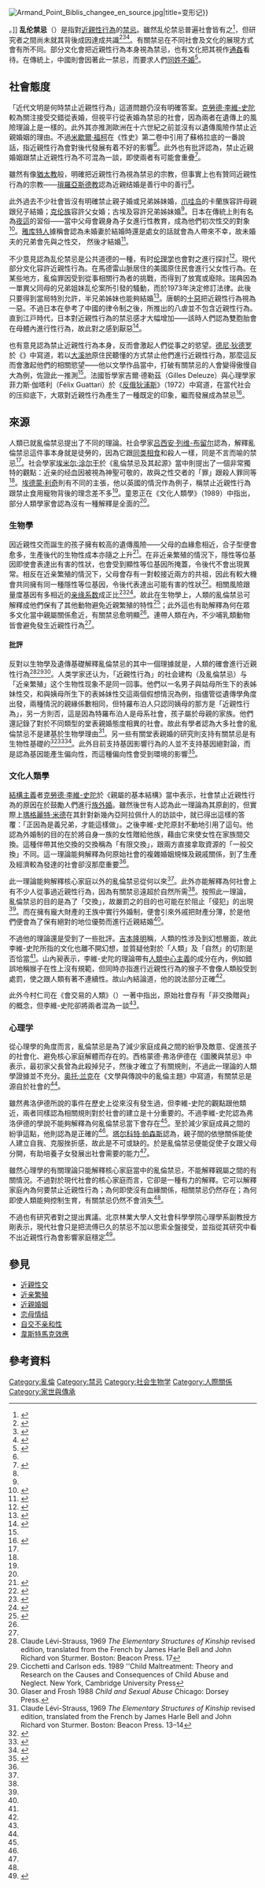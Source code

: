 {{Anthropology of kinship}}[[File:Armand_Point_Biblis_changee_en_source.jpg|thumb]]|title=变形记}}</ref>。]]
'''乱伦禁忌'''（{{lang-en|Incest taboo}}）是指對[[近親性行為|近親性行為]]的[[禁忌|禁忌]]。雖然乱伦禁忌普遍社會皆有之<ref name="Bittles">{{Cite book|url=https://books.google.com/books?id=t6CsCXXE8skC&pg=PA178|title=Consanguinity in Context|last=Bittles|first=Alan Holland|publisher=Cambridge University Press|year=2012|isbn=0521781868|pages=178–187|accessdate=2013-08-27|archive-date=2020-05-18|archive-url=https://web.archive.org/web/20200518225404/https://books.google.com/books?id=t6CsCXXE8skC&pg=PA178|dead-url=no}}</ref>，但研究者之間尚未就其背後成因達成共識<ref>{{cite journal|title=The meaning of incest|last=Schneider|first=D. M.|year= 1976|journal=The Journal of the Polynesian Society|volume=85|issue=2|pages=149-69}}</ref><ref>{{cite journal|title= The definition and prohibition of incest|last= White|first=L. A.|year=1948 |journal=American Anthropologist|volume=50|issue=3|pages=416-35}}</ref><ref>{{cite journal|last=Schechner|first= R|year= 1971|title=Incest and culture: A reflection on Claude Lévi-Strauss|url=https://archive.org/details/sim_psychoanalytic-review_winter-1971-winter-1972_58_4/page/563|journal=Psychoanalytic review|volume=58|issue=4 |page=563}}</ref>。有關禁忌在不同社會及文化的展現方式會有所不同。部分文化會把近親性行為本身視為禁忌，也有文化把其視作[[通姦|通姦]]看待。在傳統上，中國則會因著此一禁忌，而要求人們[[同姓不婚|同姓不婚]]<ref name="hokudai">{{cite journal|url=http://eprints.lib.hokudai.ac.jp/dspace/bitstream/2115/22279/1/3_P305-333.pdf|format=PDF|script-title=ja:韓国の同姓同本不婚制に関する背景と課題|author=三宅 勝|journal=北大法学研究科ジュニア・リサーチ・ジャーナル|publisher=北海道大学|year=1996|volume=3|pages=305-333|accessdate=2011-07-18|archive-date=2021-01-07|archive-url=https://web.archive.org/web/20210107152537/https://eprints.lib.hokudai.ac.jp/dspace/bitstream/2115/22279/1/3_P305-333.pdf|dead-url=no}}</ref>。

== 社會態度 ==
「近代文明是何時禁止近親性行為」這道問題仍沒有明確答案。[[克勞德·李維-史陀|克勞德·李維-史陀]]較為關注接受交錯從表婚，但視平行從表婚為禁忌的社會，因為兩者在遺傳上的風險理論上是一樣的。此外其亦推測歐洲在十六世紀之前並沒有以遺傳風險作禁止近親婚姻的理由。不過[[米歇爾·福柯|米歇爾·福柯]]在《性史》第二卷中引用了蘇格拉底的一番說話，指近親性行為會對後代發展有着不好的影響<ref name="原田武"/>{{rp|73}}。此外也有批評認為，禁止近親婚姻跟禁止近親性行為不可混為一談，即使兩者有可能會重疊<ref name="山内昶">{{cite book|script-title=ja:タブーの謎を解く|author=山内昶|year=1996|isbn=4-480-05691-2}}</ref>{{rp|119}}。

雖然有像[[猶太教|猶太教]]般，明確把近親性行為視為禁忌的宗教，但事實上也有贊同近親性行為的宗教——[[瑣羅亞斯德教|瑣羅亞斯德教]]認為近親结婚是善行中的善行<ref name="原田武"/>{{rp|104}}。

此外過去不少社會皆沒有明確禁止親子婚或兄弟姊妹婚，[[爪哇岛|爪哇岛]]的卡蘭族容許母親跟兒子結婚；[[克伦族|克伦族]]容許父女婚；古埃及容許兄弟姊妹婚<ref name="山内昶"/>{{rp|55-56}}。日本在傳統上則有名為[[夜這|夜這]]的習俗——當中父母會親身為子女進行性教育，成為他們初次性交的對象<ref>{{cite book|script-title=ja:夜這いの民俗学・夜這いの性愛論|author=赤松啓介|year=2004|page=59|isbn=4480088644|publisher =筑摩書房}}</ref>。[[雅库特人|雅库特人]]據稱會認為未婚妻於結婚時還是處女的話就會為人帶來不幸，故未婚夫的兄弟會先與之性交， 然後才結婚<ref name="原田武">{{cite book|script-title=ja:インセスト幻想—人類最後のタブー|author=原田武|year=2001|isbn=440924065X}}</ref>{{rp|102}}。

不少意見認為乱伦禁忌是公共道德的一種，有时[[伦理学|伦理学]]也會對之進行探討<ref>{{cite journal|url=http://mitizane.ll.chiba-u.jp/metadb/up/ReCPAcoe/kurozumi.pdf|format=PDF|title=公共形成の倫理学 : 東アジア思想を視野に|author=黒住 真|journal=公共研究|volume=2|issue=4|pages=86-115|date=2006-03-28|publisher=千葉大学|issn=1881-4859|accessdate=2011-08-19|archive-date=2013-12-14|archive-url=https://web.archive.org/web/20131214092512/http://mitizane.ll.chiba-u.jp/metadb/up/ReCPAcoe/kurozumi.pdf|dead-url=no}}</ref>。現代部分文化容許近親性行為。在馬德雷山脈居住的美國原住民會進行父女性行為。在某些地方，亂倫罪因受到從事相關行為者的挑戰，而得到了放寬或廢除。瑞典因為一單異父同母的兄弟姐妹乱伦案所引發的騷動，而於1973年決定修訂法律。此後只要得到當局特別允許，半兄弟姊妹也能夠結婚<ref>{{cite journal|author=棚村 政行|year=2005|url=http://dspace.wul.waseda.ac.jp/dspace/bitstream/2065/29489/1/Hogaku_80_04_002_TANAMURA.pdf|format=PDF|script-title=ja:遺族厚生年金受給権と近親婚的内縁の効力|journal=早稲田法学|publisher=[[早稲田大学|早稲田大学]]|volume=80|issue=4|pages=21-67|issn=0389-0546|accessdate=2011-09-02|archive-date=2011-07-18|archive-url=https://web.archive.org/web/20110718223908/http://dspace.wul.waseda.ac.jp/dspace/bitstream/2065/29489/1/Hogaku_80_04_002_TANAMURA.pdf|dead-url=no}}</ref>。唐朝的[[十恶_(法律)|十惡]]把近親性行為視為一惡。不過日本在參考了中國的律令制之後，所推出的八虐並不包含近親性行為。直到江戸時代，日本對近親性行為的禁忌感才大幅增加——該時人們認為雙胞胎會在母體內進行性行為，故此對之感到厭惡<ref>{{cite book|script-title=ja:児童虐待|author=池田由子|year=1987|page=53|publisher=中公新書|isbn=4-12-100829-4}}</ref>。

也有意見認為禁止近親性行為本身，反而會激起人們從事之的慾望。[[德尼·狄德罗|德尼·狄德罗]]於《{{link-en|布甘維勒之旅補遺|Supplément au voyage de Bougainville}}》中寫道，若以[[大溪地|大溪地]]原住民聽懂的方式禁止他們進行近親性行為，那麼這反而會激起他們的相關慾望——他以文學作品當中，打破有關禁忌的人會變得傲慢自大為例，佐證此一推測<ref name="原田武"/>{{rp|55-56}}。法國哲學家吉爾·德勒茲（Gilles Deleuze）與心理學家菲力斯·伽塔利（Félix Guattari）於《[[反俄狄浦斯|反俄狄浦斯]]》（1972）中寫道，在當代社会的压抑底下，大眾對近親性行為產生了一種既定的印象，繼而發展成為禁忌<ref>{{cite journal|url=http://repository.kulib.kyoto-u.ac.jp/dspace/bitstream/2433/57390/1/eda047_465.pdf|format=PDF|script-title=ja:原始社会における教育 : ドゥルーズ=ガタリ「アンチ・オイディプス」に基づいて|author=森田 裕之|date=2001年3月31日|journal=京都大学大学院教育学研究科紀要|volume=47|pages=465-474|publisher=京都大学|issn=13452142|accessdate=2011-09-02|archive-date=2021-02-13|archive-url=https://web.archive.org/web/20210213132028/https://repository.kulib.kyoto-u.ac.jp/dspace/bitstream/2433/57390/1/eda047_465.pdf|dead-url=no}}</ref>。

== 來源 ==
人類已就亂倫禁忌提出了不同的理論。社会學家[[吕西安·列维-布留尔|吕西安·列维-布留尔]]認為，解釋亂倫禁忌這件事本身就是徒勞的，因為它跟[[同类相食|同类相食]]和殺人一樣，同是不言而喻的禁忌<ref name="原田武"/>{{rp|87}}。社会學家[[埃米尔·涂尔干|埃米尔·涂尔干]]於《亂倫禁忌及其起源》當中則提出了一個非常獨特的觀點：近亲的经血因被視為神聖可敬的，故與之性交者的「罪」跟殺人罪同等<ref name="原田武"/>{{rp|86-87}}。[[埃德蒙·利奇|埃德蒙·利奇]]則有不同的主張，他以英國的情況作為例子，稱禁止近親性行為跟禁止食用寵物背後的理念差不多<ref name="山内昶"/>{{rp|140-141}}。童恩正在《文化人類學》（1989）中指出，部分人類學家會認為沒有一種解釋是全面的<ref name="方剛2010"/>。

=== 生物學 ===
因近親性交而誕生的孩子擁有較高的遺傳風險——父母的血緣愈相近，合子型便會愈多，生產後代的生物性成本亦隨之上升<ref name="pone 101371">{{cite journal |last1=Antfolk |first1=Jan |last2=Lieberman |first2=Debra |last3=Santtila |first3=Pekka |title=Fitness Costs Predict Inbreeding Aversion Irrespective of Self-Involvement: Support for Hypotheses Derived from Evolutionary Theory |journal=PLoS ONE |volume=7 |issue=11 |doi=10.1371/journal.pone.0050613 |pages=e50613 |pmid=23209792 |pmc=3509093|year=2012 |bibcode=2012PLoSO...750613A }}</ref>。在非近亲繁殖的情況下，隱性等位基因即使會表達出有害的性狀，也會受到顯性等位基因所掩蓋，令後代不會出現異常。相反在近亲繁殖的情況下，父母會存有一對較接近兩方的共祖，因此有較大機會共同擁有同一種隱性等位基因，令後代表達出可能有害的性狀<ref>{{cite journal |last=Livingstone |first=F. B. |year=1969 |title=Genetics, Ecology, and the Origins of Incest and Exogamy |url=https://archive.org/details/sim_current-anthropology_1969-02_10_1/page/45 |journal=Current Anthropology |volume=10 |pages=45–62 |doi=10.1086/201009}}</ref>。相關風險跟量度基因有多相近的[[亲缘系数|亲缘系数]]成正比<ref name=WolfDurham2005>{{cite book |title=Inbreeding, Incest, and the Incest Taboo: The State of Knowledge at the Turn of the Century |first=Arthur P. |last=Wolf |first2=William H. |last2=Durham |year=2004 |publisher=Stanford University Press |page=3 |url=https://books.google.com/books?id=OW1nuQxcIQgC&pg=PA3 |isbn=0-8047-5141-2 |access-date=2020-07-28 |archive-date=2021-01-07 |archive-url=https://web.archive.org/web/20210107152433/https://books.google.com/books?id=OW1nuQxcIQgC&pg=PA3 |dead-url=no }}</ref><ref name=Afzal>{{cite journal |last1=Fareed |first1=M |last2=Afzal |first2=M |year=2014 |title=Estimating the inbreeding depression on cognitive behavior: A population based study of child cohort |journal=PLoS ONE |volume=9 |issue=10 |page=e109585 |doi=10.1371/journal.pone.0109585 |pmid=25313490 |pmc=4196914}}</ref>。故此在生物學上，人類的亂倫禁忌可解釋成他們保有了其他動物避免近親繁殖的特性<ref name="ハーマン">{{Cite book |author=ジュディス・L・ハーマン  |script-title=ja:父-娘 近親姦 |publisher=誠信書房 |year=2000 |origyear=1981 |isbn=4-414-42855-6 }}</ref>{{rp|60-61}}；此外這也有助解釋為何在眾多文化當中親屬關係愈近，有關禁忌愈明顯<ref name="pone 101371"/>。連帶人類在內，不少哺乳類動物皆會避免發生近親性行為<ref name="WolfDurham2005"/>。
====批評====
反對以生物學及遺傳基礎解釋亂倫禁忌的其中一個理據就是，人類的確會進行近親性行為<ref>Claude Lévi-Strauss, 1969 ''The Elementary Structures of Kinship'' revised edition, translated from the French by James Harle Bell and John Richard von Sturmer. Boston: Beacon Press. 17</ref><ref>Cicchetti and Carlson eds. 1989 ''Child Maltreatment: Theory and Research on the Causes and Consequences of Child Abuse and Neglect. New York, Cambridge University Press</ref><ref>Glaser and Frosh 1988 ''Child and Sexual Abuse'' Chicago: Dorsey Press.</ref>。人类学家还认为，「近親性行為」的社会建构（及亂倫禁忌）与「近亲繁殖」这个生物性现象不是同一回事。他們以一名男子與姑母所生下的表姊妹性交，和與姨母所生下的表姊妹性交這兩個假想情況為例，指儘管從遺傳學角度出發，兩種情況的親緣係數相同，但特羅布泊人只認同姨母的那方是「近親性行為」，另一方則否，這是因為特羅布泊人是母系社會，孩子屬於母親的家族。他們還記錄了對於不同類型的堂表親婚態度相異的社會。故此有學者認為大多社會的亂倫禁忌不是建基於生物學理由<ref>Claude Lévi-Strauss, 1969 ''The Elementary Structures of Kinship'' revised edition, translated from the French by James Harle Bell and John Richard von Sturmer. Boston: Beacon Press. 13–14</ref>。另一些有關堂表親婚的研究則支持有關禁忌是有生物性基礎的<ref>{{Cite journal | last1 = Kushnick | first1 = G. | last2 = Fessler | first2 = D. M. T. | doi = 10.1086/659337 | title = Karo Batak Cousin Marriage, Cosocialization, and the Westermarck Hypothesis | journal = Current Anthropology | volume = 52 | issue = 3 | pages = 443–448 | year = 2011 | url = https://openresearch-repository.anu.edu.au/bitstream/1885/50038/2/01_Kushnick_Karo_Batak_Cousin_Marriage%2c_2011.pdf | access-date = 2020-07-28 | archive-date = 2020-12-09 | archive-url = https://web.archive.org/web/20201209132630/https://openresearch-repository.anu.edu.au/bitstream/1885/50038/2/01_Kushnick_Karo_Batak_Cousin_Marriage%2c_2011.pdf | dead-url = no }}</ref><ref>{{Cite journal | last1 = Fessler | first1 = D. M. T. | title = Neglected Natural Experiments Germane to the Westermarck Hypothesis | doi = 10.1007/s12110-007-9021-1 | journal = Human Nature | volume = 18 | issue = 4 | pages = 355–364 | year = 2007| pmid = 26181312 }}</ref><ref>{{Cite journal | last1 = McCabe | first1 = J. | doi = 10.1525/aa.1983.85.1.02a00030 | title = FBD Marriage: Further Support for the Westermarck Hypothesis of the Incest Taboo | url = https://archive.org/details/sim_american-anthropologist_1983-03_85_1/page/50 | journal = American Anthropologist | volume = 85 | pages = 50–69 | year = 1983}}</ref>。此外目前支持基因影響行為的人並不支持基因絕對論，而是認為基因能產生偏向性，而這種偏向性會受到環境的影響<ref name=AmPs2010>{{Cite journal | last1 = Confer | first1 = J. C. | last2 = Easton | first2 = J. A. | last3 = Fleischman | first3 = D. S. | last4 = Goetz | first4 = C. D. | last5 = Lewis | first5 = D. M. G. | last6 = Perilloux | first6 = C. | last7 = Buss | first7 = D. M. | doi = 10.1037/a0018413 | title = Evolutionary psychology: Controversies, questions, prospects, and limitations | journal = American Psychologist | volume = 65 | issue = 2 | pages = 110–126 | year = 2010 | pmid = 20141266 | url = http://homepage.psy.utexas.edu/homepage/Group/BussLAB/pdffiles/evolutionary_psychology_AP_2010.pdf | access-date = 2020-07-28 | archive-date = 2015-08-20 | archive-url = https://web.archive.org/web/20150820063400/http://homepage.psy.utexas.edu/homepage/Group/BussLAB/pdffiles/evolutionary_psychology_AP_2010.pdf | dead-url = no }}</ref>。

=== 文化人類學===
[[結構主義|結構主義]]者[[克勞德·李維-史陀|克勞德·李維-史陀]]於《親屬的基本結構》當中表示，社會禁止近親性行為的原因在於鼓勵人們進行[[外婚制|族外婚]]。雖然後世有人認為此一理論為其原創的，但實際上[[瑪格麗特·米德|瑪格麗特·米德]]在其針對新幾內亞阿拉佩什人的訪談中，就已得出這樣的答覆：「正因為是義兄弟，才能這樣做」。之後李維-史陀原封不動地引用了這句。他認為外婚制的目的在於將自身一族的女性贈給他族，藉由它來使女性在家族間交換。這種伴帶其他交換的交換稱為「有限交換」，跟兩方直接拿取資源的「一般交換」不同。這一理論能夠解釋為何原始社會的複雜婚姻規條及親戚關係，到了生產及經濟較為發達的社會卻沒那麼重要<ref name="ハーマン"/>{{rp|69-70}}。

此一理論能夠解釋核心家庭以外的亂倫禁忌從何以來<ref name="ハーマン"/>{{rp|69}}。此外亦能解釋為何社會上有不少人從事過近親性行為，因為有關禁忌遠超於自然所需<ref name="原田武"/>{{rp|84}}。按照此一理論，亂倫禁忌的目的是為了「交換」，故嚴罰之的目的也可能在於阻止「侵犯」的出現<ref name="原田武"/>{{rp|85}}。而在擁有龐大財產的王族中實行外婚制，便會引來外戚把財產分薄，於是他們便會為了保有絕對的地位優勢而進行近親結婚<ref name="原田武"/>{{rp|85}}。

不過他的理論還是受到了一些批評。[[吉本隆明|吉本隆明]]稱，人類的性涉及到幻想層面，故此李維-史陀所指的文化也離不開幻想，並質疑他對於「人類」及「自然」的切割是否恰當<ref name="原田武"/>{{rp|83}}。山內昶表示，李維-史陀的理論帶有[[人類中心主義|人類中心主義]]的成分在內，例如錯誤地稱猴子在性上沒有規範，但同時亦指進行近親性行為的猴子不會像人類般受到處罰，使之跟人類有著不連續性。故山內結論道，他的說法部分正確<ref name="山内昶"/>{{rp|51-54}}。

此外今村仁司在《會交易的人類》（{{lang|ja|交易する人間}}）一著中指出，原始社會存有「非交換贈與」的概念，但李維-史陀卻將兩者混為一談<ref name="原田武"/>{{rp|84}}。

=== 心理学 ===
從心理學的角度而言，亂倫禁忌是為了減少家庭成員之間的紛爭及敵意、促進孩子的社會化、避免核心家庭解體而存在的。西格蒙德·弗洛伊德在《圖騰與禁忌》中表示，最初家父長曾為此殺掉兒子，然後才確立了有關規則，不過此一理論的人類學證據並不充分。[[奥托·兰克|奥托·兰克]]在《文學與傳說中的亂倫主題》中寫道，有關禁忌是源自於社會的<ref name="原田武"/>{{rp|85-86}}。

雖然弗洛伊德所說的事件在歷史上從來沒有發生過，但李維-史陀的觀點跟他類近，兩者同樣認為相關規則對於社會的建立是十分重要的。不過李維-史陀認為弗洛伊德的學說不能夠解釋為何亂倫禁忌當下會存在<ref name="原田武"/>{{rp|85}}。至於減少家庭成員之間的紛爭這點，他則認為是正確的<ref name="ハーマン"/>{{rp|62}}。[[塔尔科特·帕森斯|塔尔科特·帕森斯]]認為，親子間的依戀關係能使人建立自我、克服挫折感，故此是不可或缺的。於是亂倫禁忌便能促使子女跟父母分開，有助培養子女發展出社會需要的能力<ref name="ハーマン"/>{{rp|62-63}}。

雖然心理學的有關理論只能解釋核心家庭當中的亂倫禁忌，不能解釋親屬之間的有關情況。不過對於現代社會的核心家庭而言，它卻是一種有力的解釋。它可以解釋家庭內為何要禁止近親性行為；為何即使沒有血緣關係，相關禁忌仍然存在；為何即使人類能夠控制生育，有關禁忌仍然不會消失<ref name="ハーマン"/>{{rp|63}}。

不過也有研究者對之提出異議。北京林業大學人文社會科學學院心理學系副教授方剛表示，現代社會只是把流傅已久的禁忌不加以思索全盤接受，並指從其研究中看不出近親性行為會影響家庭穩定<ref name="方剛2010">{{cite book|title=連結性：兩岸三地性／別新局|url=http://sex.ncu.edu.tw/publication/2010/connections/pdf/連結性.pdf|year=2010|editor=何春蕤|chapter=親屬性行為者性腳本的建構與權力關係的質性研究|pages=91-118|isbn=978-986-02-9040-0|author=方剛|publisher=國立中央大學性／別研究室|access-date=2021-02-15|archive-date=2020-12-06|archive-url=https://web.archive.org/web/20201206064125/http://sex.ncu.edu.tw/publication/2010/connections/pdf/%E9%80%A3%E7%B5%90%E6%80%A7.pdf|dead-url=no}}</ref>。

== 參見 ==
*[[近親性交|近親性交]]
*[[近亲繁殖|近亲繁殖]]
*[[近親婚姻|近親婚姻]]
*[[恋母情结|恋母情结]]
*[[自交不亲和性|自交不亲和性]]
*[[韋斯特馬克效應|韋斯特馬克效應]]

== 參考資料 ==
{{Reflist|30em}}


{{近親性交}}

[[Category:亂倫|Category:亂倫]]
[[Category:禁忌|Category:禁忌]]
[[Category:社会生物学|Category:社会生物学]]
[[Category:人際關係|Category:人際關係]]
[[Category:家世與傳承|Category:家世與傳承]]